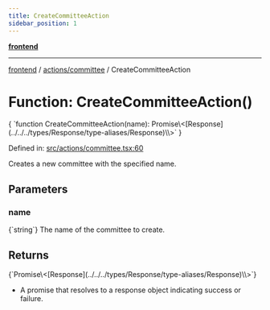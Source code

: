 ```yaml
---
title: CreateCommitteeAction
sidebar_position: 1
---
```



[**frontend**](../../..)

***

[frontend](../../..) / [actions/committee](..) / CreateCommitteeAction

# Function: CreateCommitteeAction()

<CodeBlock language="ts">
{ `function CreateCommitteeAction(name): Promise\<[Response](../../../types/Response/type-aliases/Response)\<void\>\>` }
</CodeBlock>

Defined in: [src/actions/committee.tsx:60](https://github.com/svsticky/CommitteeClash/blob/f974faa16c13593c1cc0eea50bf89b045abdabb5/frontend/src/actions/committee.tsx#L60)

Creates a new committee with the specified name.

## Parameters

### name
<CodeBlock language="ts">
{`string`}
</CodeBlock>
The name of the committee to create.

## Returns
<CodeBlock language="ts">
{`Promise\<[Response](../../../types/Response/type-aliases/Response)\<void\>\>`}
</CodeBlock>

- A promise that resolves to a response object indicating success or failure.

